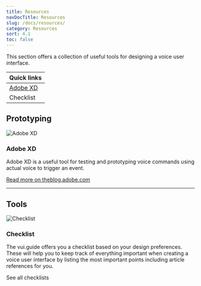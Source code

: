 ```yaml
---
title: Resources
navDocTitle: Resources
slug: /docs/resources/
category: Resources
sort: 4.1
toc: false
---
```


This section offers a collection of useful tools for designing a voice user interface.

| Quick links                                                                                                                                  |
| -------------------------------------------------------------------------------------------------------------------------------------------- |
| [Adobe XD](https://theblog.adobe.com/introducing-voice-prototyping-in-adobe-xd/ "External-Link: Read more about Adobe XD voice prototyping") |
| <GatsbyLink to="/docs/resources/checklist">Checklist</GatsbyLink>                                                                                        |

## Prototyping

![Adobe XD](/images/resources/adobeXDLogo.png) 

### Adobe XD

Adobe XD is a useful tool for testing and prototyping voice commands using actual voice to trigger an event.

[Read more on theblog.adobe.com](https://theblog.adobe.com/introducing-voice-prototyping-in-adobe-xd/ "External-Link: Read more about Adobe XD voice prototyping")

---

## Tools

![Checklist](/images/resources/checklist.png) 

### Checklist

The vui.guide offers you a checklist based on your design preferences. These will help you to keep track of everything important when creating a voice user interface by listing the most important points including article references for you.

<GatsbyLink to="/docs/resources/checklist">See all checklists</GatsbyLink>
